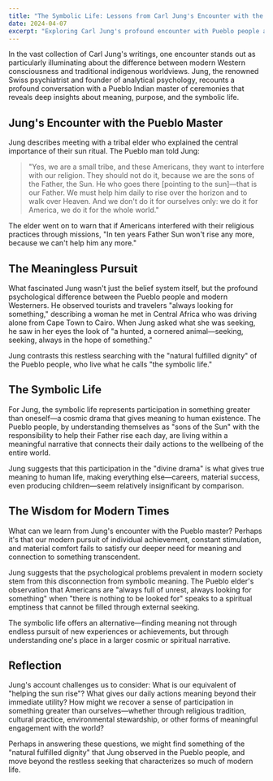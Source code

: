 ```yaml
---
title: "The Symbolic Life: Lessons from Carl Jung's Encounter with the Pueblo People"
date: 2024-04-07
excerpt: "Exploring Carl Jung's profound encounter with Pueblo people and its lessons about meaning, purpose, and the symbolic life in modern times."
---
```


In the vast collection of Carl Jung's writings, one encounter stands out as particularly illuminating about the difference between modern Western consciousness and traditional indigenous worldviews. Jung, the renowned Swiss psychiatrist and founder of analytical psychology, recounts a profound conversation with a Pueblo Indian master of ceremonies that reveals deep insights about meaning, purpose, and the symbolic life.

## Jung's Encounter with the Pueblo Master

Jung describes meeting with a tribal elder who explained the central importance of their sun ritual. The Pueblo man told Jung:

>"Yes, we are a small tribe, and these Americans, they want to interfere with our religion. They should not do it, because we are the sons of the Father, the Sun. He who goes there [pointing to the sun]—that is our Father. We must help him daily to rise over the horizon and to walk over Heaven. And we don't do it for ourselves only: we do it for America, we do it for the whole world."

The elder went on to warn that if Americans interfered with their religious practices through missions, "In ten years Father Sun won't rise any more, because we can't help him any more."

## The Meaningless Pursuit

What fascinated Jung wasn't just the belief system itself, but the profound psychological difference between the Pueblo people and modern Westerners. He observed tourists and travelers "always looking for something," describing a woman he met in Central Africa who was driving alone from Cape Town to Cairo. When Jung asked what she was seeking, he saw in her eyes the look of "a hunted, a cornered animal—seeking, seeking, always in the hope of something."

Jung contrasts this restless searching with the "natural fulfilled dignity" of the Pueblo people, who live what he calls "the symbolic life."

## The Symbolic Life

For Jung, the symbolic life represents participation in something greater than oneself—a cosmic drama that gives meaning to human existence. The Pueblo people, by understanding themselves as "sons of the Sun" with the responsibility to help their Father rise each day, are living within a meaningful narrative that connects their daily actions to the wellbeing of the entire world.

Jung suggests that this participation in the "divine drama" is what gives true meaning to human life, making everything else—careers, material success, even producing children—seem relatively insignificant by comparison.

## The Wisdom for Modern Times

What can we learn from Jung's encounter with the Pueblo master? Perhaps it's that our modern pursuit of individual achievement, constant stimulation, and material comfort fails to satisfy our deeper need for meaning and connection to something transcendent.

Jung suggests that the psychological problems prevalent in modern society stem from this disconnection from symbolic meaning. The Pueblo elder's observation that Americans are "always full of unrest, always looking for something" when "there is nothing to be looked for" speaks to a spiritual emptiness that cannot be filled through external seeking.

The symbolic life offers an alternative—finding meaning not through endless pursuit of new experiences or achievements, but through understanding one's place in a larger cosmic or spiritual narrative.

## Reflection

Jung's account challenges us to consider: What is our equivalent of "helping the sun rise"? What gives our daily actions meaning beyond their immediate utility? How might we recover a sense of participation in something greater than ourselves—whether through religious tradition, cultural practice, environmental stewardship, or other forms of meaningful engagement with the world?

Perhaps in answering these questions, we might find something of the "natural fulfilled dignity" that Jung observed in the Pueblo people, and move beyond the restless seeking that characterizes so much of modern life. 
